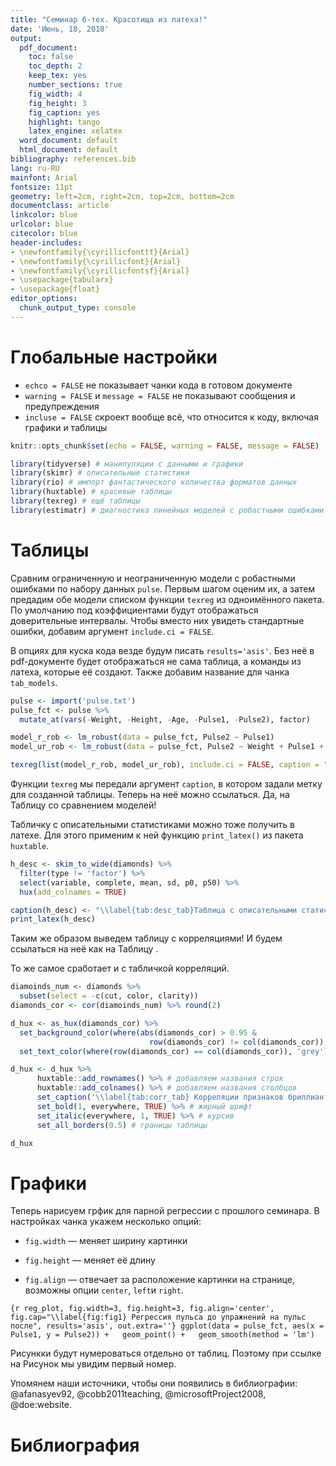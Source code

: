 ```yaml
---
title: "Семинар 6-тех. Красотища из латеха!"
date: 'Июнь, 18, 2018'
output:
  pdf_document:
    toc: false
    toc_depth: 2
    keep_tex: yes
    number_sections: true
    fig_width: 4
    fig_height: 3
    fig_caption: yes
    highlight: tango
    latex_engine: xelatex
  word_document: default
  html_document: default
bibliography: references.bib
lang: ru-RU
mainfont: Arial
fontsize: 11pt
geometry: left=2cm, right=2cm, top=2cm, bottom=2cm
documentclass: article
linkcolor: blue
urlcolor: blue
citecolor: blue
header-includes:
- \newfontfamily{\cyrillicfonttt}{Arial}
- \newfontfamily{\cyrillicfont}{Arial}
- \newfontfamily{\cyrillicfontsf}{Arial}
- \usepackage{tabularx}
- \usepackage{float}
editor_options:
  chunk_output_type: console
---
```


# Глобальные настройки

* `echco = FALSE` не показывает чанки кода в готовом документе
* `warning = FALSE` и `message = FALSE` не показывают сообщения и предупреждения
* `incluse = FALSE` скроект вообще всё, что относится к коду, включая графики и таблицы

```r
knitr::opts_chunk$set(echo = FALSE, warning = FALSE, message = FALSE)
```


```r
library(tidyverse) # манипуляции с данными и графики
library(skimr) # описательные статистики
library(rio) # импорт фантастического количества форматов данных
library(huxtable) # красивые таблицы
library(texreg) # ещё таблицы
library(estimatr) # диагностика линейных моделей с робастными ошибками
```

# Таблицы

Сравним ограниченную и неограниченную модели с робастными ошибками по набору данных `pulse`.
Первым шагом оценим их, а затем предадим обе модели списком функции `texreg` из одноимённого пакета.
По умолчанию под коэффициентами будут отображаться доверительные интервалы.
Чтобы вместо них увидеть стандартные ошибки, добавим аргумент `include.ci = FALSE`.

В опциях для куска кода везде будум писать `results='asis'`.
Без неё в pdf-документе будет отображаться не сама таблица, а команды из латеха, которые её создают.
Также добавим название для чанка `tab_models`.

```r
pulse <- import('pulse.txt')
pulse_fct <- pulse %>%
  mutate_at(vars(-Weight, -Height, -Age, -Pulse1, -Pulse2), factor)

model_r_rob <- lm_robust(data = pulse_fct, Pulse2 ~ Pulse1)
model_ur_rob <- lm_robust(data = pulse_fct, Pulse2 ~ Weight + Pulse1 + Ran + Smokes)

texreg(list(model_r_rob, model_ur_rob), include.ci = FALSE, caption = "\\label{tab:models} Сравнение ограниченной и неограниченной моделей")
```

Функции `texreg` мы передали аргумент `caption`, в котором задали метку для созданной таблицы.
Теперь на неё можно ссылаться.
Да, на Таблицу \ref{tab:models} со сравнением моделей!

Табличку с описательными статистиками можно тоже получить в латехе.
Для этого применим к ней функцию `print_latex()` из пакета `huxtable`.

```r
h_desc <- skim_to_wide(diamonds) %>%
  filter(type != 'factor') %>%
  select(variable, complete, mean, sd, p0, p50) %>%
  hux(add_colnames = TRUE)

caption(h_desc) <- "\\label{tab:desc_tab}Таблица с описательными статистиками"
print_latex(h_desc)
```

Таким же образом выведем таблицу с корреляциями!
И будем ссылаться на неё как на Таблицу \ref{tab:desc_tab}.

То же самое сработает и с табличкой корреляций.

```r
diamoinds_num <- diamonds %>%
  subset(select = -c(cut, color, clarity))
diamonds_cor <- cor(diamoinds_num) %>% round(2)

d_hux <- as_hux(diamonds_cor) %>%
  set_background_color(where(abs(diamonds_cor) > 0.95 &
                               row(diamonds_cor) != col(diamonds_cor)), 'red') %>%
  set_text_color(where(row(diamonds_cor) == col(diamonds_cor)), 'grey')

d_hux <- d_hux %>%
      huxtable::add_rownames() %>% # добавляем названия строк
      huxtable::add_colnames() %>% # добавляем названия столбцов
      set_caption('\\label{tab:corr_tab} Корреляции признаков бриллиантов') %>% # добавляем название таблицы
      set_bold(1, everywhere, TRUE) %>% # жирный шрифт
      set_italic(everywhere, 1, TRUE) %>% # курсив
      set_all_borders(0.5) # границы таблицы

d_hux
```


# Графики

Теперь нарисуем грфик для парной регрессии с прошлого семинара.
В настройках чанка укажем несколько опций:

- `fig.width` — меняет ширину картинки

- `fig.height` — меняет её длину

- `fig.align` — отвечает за расположение картинки на странице, возможны опции
`center`, `left`и `right`.

```{r reg_plot, fig.width=3, fig.height=3, fig.align='center', fig.cap="\\label{fig:fig1} Регрессия пульса до упражнений на пульс после", results='asis', out.extra=''}
ggplot(data = pulse_fct, aes(x = Pulse1, y = Pulse2)) +
  geom_point() +
  geom_smooth(method = 'lm')
```

Рисункки будут нумероваться отдельно от таблиц.
Поэтому при ссылке на Рисунок \ref{fig:reg_plot} мы увидим первый номер.

Упомянем наши источники, чтобы они появились в библиографии: @afanasyev92, @cobb2011teaching, @microsoftProject2008, @doe:website.

# Библиография

